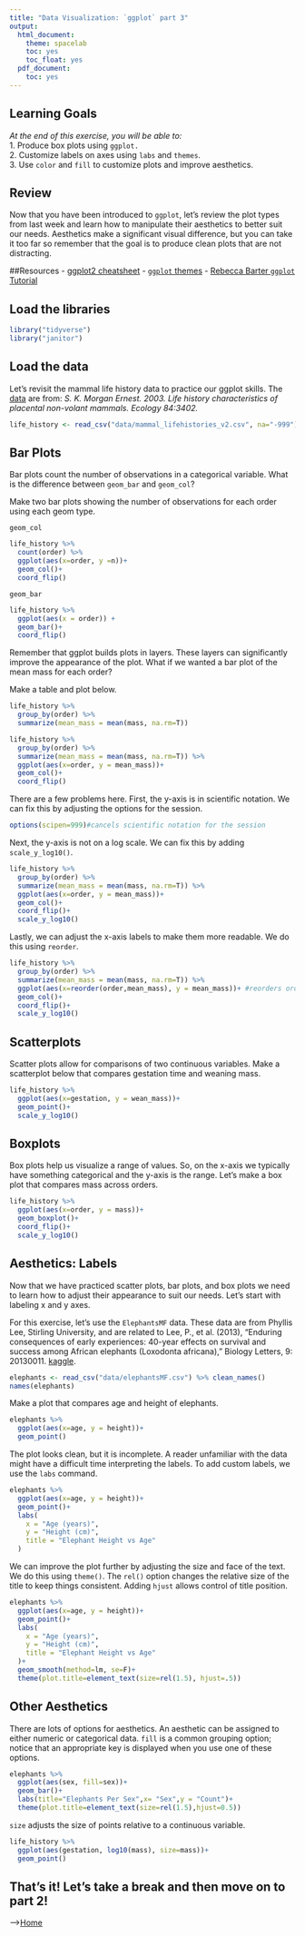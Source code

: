 ```yaml
---
title: "Data Visualization: `ggplot` part 3"
output:
  html_document:
    theme: spacelab
    toc: yes
    toc_float: yes
  pdf_document:
    toc: yes
---
```


## Learning Goals
*At the end of this exercise, you will be able to:*    
1. Produce box plots using `ggplot.`  
2. Customize labels on axes using `labs` and `themes`.  
3. Use `color` and `fill` to customize plots and improve aesthetics.  

## Review
Now that you have been introduced to `ggplot`, let's review the plot types from last week and learn how to manipulate their aesthetics to better suit our needs. Aesthetics make a significant visual difference, but you can take it too far so remember that the goal is to produce clean plots that are not distracting.  

##Resources
- [ggplot2 cheatsheet](https://www.rstudio.com/wp-content/uploads/2015/03/ggplot2-cheatsheet.pdf)
- [`ggplot` themes](https://ggplot2.tidyverse.org/reference/ggtheme.html)
- [Rebecca Barter `ggplot` Tutorial](http://www.rebeccabarter.com/blog/2017-11-17-ggplot2_tutorial/)

## Load the libraries
```r
library("tidyverse")
library("janitor")
```

## Load the data
Let's revisit the mammal life history data to practice our ggplot skills. The [data](http://esapubs.org/archive/ecol/E084/093/) are from: *S. K. Morgan Ernest. 2003. Life history characteristics of placental non-volant mammals. Ecology 84:3402.*
```r
life_history <- read_csv("data/mammal_lifehistories_v2.csv", na="-999") %>% clean_names()
```

## Bar Plots
Bar plots count the number of observations in a categorical variable. What is the difference between `geom_bar` and `geom_col`?  

Make two bar plots showing the number of observations for each order using each geom type.  

`geom_col`
```r
life_history %>% 
  count(order) %>% 
  ggplot(aes(x=order, y =n))+
  geom_col()+
  coord_flip()
```

`geom_bar`
```r
life_history %>% 
  ggplot(aes(x = order)) +
  geom_bar()+
  coord_flip()
```

Remember that ggplot builds plots in layers. These layers can significantly improve the appearance of the plot. What if we wanted a bar plot of the mean mass for each order?  

Make a table and plot below.  
```r
life_history %>% 
  group_by(order) %>% 
  summarize(mean_mass = mean(mass, na.rm=T))
```

```r
life_history %>% 
  group_by(order) %>% 
  summarize(mean_mass = mean(mass, na.rm=T)) %>% 
  ggplot(aes(x=order, y = mean_mass))+
  geom_col()+
  coord_flip()
```

There are a few problems here. First, the y-axis is in scientific notation. We can fix this by adjusting the options for the session.
```r
options(scipen=999)#cancels scientific notation for the session
```

Next, the y-axis is not on a log scale. We can fix this by adding `scale_y_log10()`.
```r
life_history %>% 
  group_by(order) %>% 
  summarize(mean_mass = mean(mass, na.rm=T)) %>% 
  ggplot(aes(x=order, y = mean_mass))+
  geom_col()+
  coord_flip()+
  scale_y_log10()
```

Lastly, we can adjust the x-axis labels to make them more readable. We do this using `reorder`.
```r
life_history %>% 
  group_by(order) %>% 
  summarize(mean_mass = mean(mass, na.rm=T)) %>% 
  ggplot(aes(x=reorder(order,mean_mass), y = mean_mass))+ #reorders order by mean_mass
  geom_col()+
  coord_flip()+
  scale_y_log10()
```

## Scatterplots
Scatter plots allow for comparisons of two continuous variables. Make a scatterplot below that compares gestation time and weaning mass.
```r
life_history %>% 
  ggplot(aes(x=gestation, y = wean_mass))+
  geom_point()+
  scale_y_log10()
```

## Boxplots
Box plots help us visualize a range of values. So, on the x-axis we typically have something categorical and the y-axis is the range. Let's make a box plot that compares mass across orders.
```r
life_history %>% 
  ggplot(aes(x=order, y = mass))+
  geom_boxplot()+
  coord_flip()+
  scale_y_log10()
```
## Aesthetics: Labels
Now that we have practiced scatter plots, bar plots, and box plots we need to learn how to adjust their appearance to suit our needs. Let's start with labeling x and y axes.  

For this exercise, let's use the `ElephantsMF` data. These data are from Phyllis Lee, Stirling University, and are related to Lee, P., et al. (2013), "Enduring consequences of early experiences: 40-year effects on survival and success among African elephants (Loxodonta africana)," Biology Letters, 9: 20130011. [kaggle](https://www.kaggle.com/mostafaelseidy/elephantsmf).
```r
elephants <- read_csv("data/elephantsMF.csv") %>% clean_names()
names(elephants)
```

Make a plot that compares age and height of elephants.
```r
elephants %>% 
  ggplot(aes(x=age, y = height))+
  geom_point()
```

The plot looks clean, but it is incomplete. A reader unfamiliar with the data might have a difficult time interpreting the labels. To add custom labels, we use the `labs` command.
```r
elephants %>% 
  ggplot(aes(x=age, y = height))+
  geom_point()+
  labs(
    x = "Age (years)",
    y = "Height (cm)",
    title = "Elephant Height vs Age"
  )
```

We can improve the plot further by adjusting the size and face of the text. We do this using `theme()`. The `rel()` option changes the relative size of the title to keep things consistent. Adding `hjust` allows control of title position.
```r
elephants %>% 
  ggplot(aes(x=age, y = height))+
  geom_point()+
  labs(
    x = "Age (years)",
    y = "Height (cm)",
    title = "Elephant Height vs Age"
  )+
  geom_smooth(method=lm, se=F)+
  theme(plot.title=element_text(size=rel(1.5), hjust=.5)) 
```

## Other Aesthetics
There are lots of options for aesthetics. An aesthetic can be assigned to either numeric or categorical data. `fill` is a common grouping option; notice that an appropriate key is displayed when you use one of these options.
```r
elephants %>% 
  ggplot(aes(sex, fill=sex))+
  geom_bar()+
  labs(title="Elephants Per Sex",x= "Sex",y = "Count")+
  theme(plot.title=element_text(size=rel(1.5),hjust=0.5))
```

`size` adjusts the size of points relative to a continuous variable.
```r
life_history %>% 
  ggplot(aes(gestation, log10(mass), size=mass))+
  geom_point()
```

## That's it! Let's take a break and then move on to part 2!  

-->[Home](https://jmledford3115.github.io/datascibiol/)